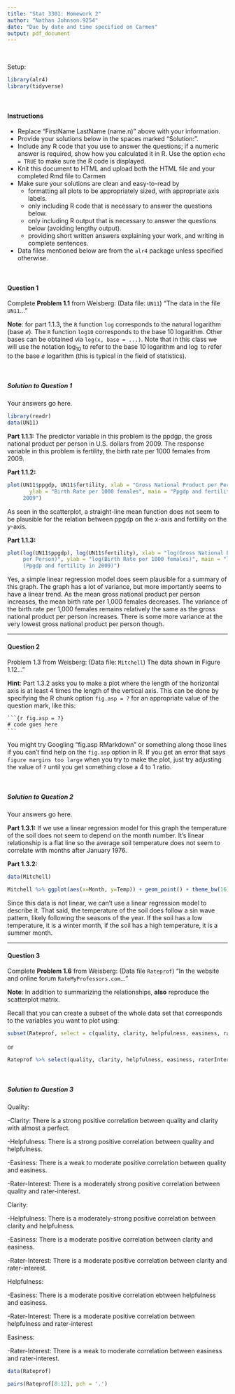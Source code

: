 ---
title: "Stat 3301: Homework 2"
author: "Nathan Johnson.9254" 
date: "Due by date and time specified on Carmen"
output: pdf_document
---

\

Setup:
```{r message=FALSE}
library(alr4)
library(tidyverse)
```

\

#### Instructions
- Replace "FirstName LastName (name.n)" above with your information.
- Provide your solutions below in the spaces marked "Solution:".
- Include any R code that you use to answer the questions; if a numeric answer is required, show how you calculated it in R. Use the option `echo = TRUE` to make sure the R code is displayed.
- Knit this document to HTML and upload both the HTML file and your completed Rmd file to Carmen
- Make sure your solutions are clean and easy-to-read by
    - formatting all plots to be appropriately sized, with appropriate axis labels.
    - only including R code that is necessary to answer the questions below.
    - only including R output that is necessary to answer the questions below (avoiding lengthy output).
    - providing short written answers explaining your work, and writing in complete sentences.
- Data files mentioned below are from the `alr4` package unless specified otherwise.

\

#### Question 1
<!-- Basic plotting, simple linear regression relationship, transformations -->
Complete **Problem 1.1** from Weisberg: (Data file: `UN11`) "The data in the file `UN11`..."

**Note**: for part 1.1.3, the `R` function `log` corresponds to the natural logarithm
(base *e*).  The `R` function `log10` corresponds to the base 10 logarithm.  Other bases
can be obtained via `log(x, base = ...)`. Note that in this class we will use the notation
$\log_{10}$ to refer to the base 10 logarithm and $\log$ to refer to the base *e* logarithm
(this is typical in the field of statistics).


\

##### Solution to Question 1
Your answers go here.

```{r}
library(readr)
data(UN11)
```
**Part 1.1.1:**
The predictor variable in this problem is the ppdgp, the gross national product per person in U.S. dollars from 2009.
The response variable in this problem is fertility, the birth rate per 1000 females from 2009.

**Part 1.1.2:**
```{r}
plot(UN11$ppgdp, UN11$fertility, xlab = "Gross National Product per Person", 
       ylab = "Birth Rate per 1000 females", main = "Ppgdp and fertility in 
     2009")
```
As seen in the scatterplot, a straight-line mean function does not seem to be plausible for the relation between ppgdp on the x-axis and fertility on the y-axis.

**Part 1.1.3:**
```{r}
plot(log(UN11$ppgdp), log(UN11$fertility), xlab = "log(Gross National Product 
     per Person)", ylab = "log(Birth Rate per 1000 females)", main = "log
     (Ppgdp and fertility in 2009)")
```
Yes, a simple linear regression model does seem plausible for a summary of this graph. The graph has a lot of variance, but more importantly seems to have a linear trend. As the mean gross national product per person increases, the mean birth rate per 1,000 females decreases. The variance of the birth rate per 1,000 females remains relatively the same as the gross national product per person increases. There is some more variance at the very lowest gross national product per person though.

------


#### Question 2
<!-- Basic plotting, examining relationships between variables, tweaking plots -->
Problem 1.3 from Weisberg: (Data file: `Mitchell`) The data shown in Figure 1.12..."

**Hint**: Part 1.3.2 asks you to make a plot where the length of the horizontal axis is
at least 4 times the length of the vertical axis. This can be done by specifying the
R chunk option `fig.asp = ?` for an appropriate value of the question mark, like this:

<pre><code>```{r fig.asp = ?}
# code goes here
```</code> </pre>

You might try Googling "fig.asp RMarkdown" or something along those lines if you can't
find help on the `fig.asp` option in R. If you get an error that says 
`figure margins too large` when you try to make the plot, just try adjusting the value of `?` 
until you get something close a 4 to 1 ratio.


\

##### Solution to Question 2
Your answers go here.

**Part 1.3.1:**
If we use a linear regression model for this graph the temperature of the soil does not seem to depend on the month number. It's linear relationship is a flat line so the average soil temperature does not seem to correlate with months after January 1976.

**Part 1.3.2:**
```{r}
data(Mitchell)
```

```{r fig.height = 1.5, fig.width = 6}
Mitchell %>% ggplot(aes(x=Month, y=Temp)) + geom_point() + theme_bw(16) 
```

Since this data is not linear, we can't use a linear regression model to describe it. That said, the temperature of the soil does follow a sin wave pattern, likely following the seasons of the year. If the soil has a low temperature, it is a winter month, if the soil has a high temperature, it is a summer month.

------


#### Question 3
<!--Scatterplot matrix, relationships between variables -->
Complete **Problem 1.6** from Weisberg: (Data file `Rateprof`) "In the website and online forum
`RateMyProfessors.com`..."

**Note**: In addition to summarizing the relationships, **also** reproduce the
scatterplot matrix.

Recall that you can create a subset of the whole data set that corresponds to the 
variables you want to plot using:
```{r eval = FALSE}
subset(Rateprof, select = c(quality, clarity, helpfulness, easiness, raterInterest))
```
or
```{r eval = FALSE}
Rateprof %>% select(quality, clarity, helpfulness, easiness, raterInterest)
```


\


##### Solution to Question 3
Quality:

 -Clarity: There is a strong positive correlation between quality and clarity with almost a perfect.

 -Helpfulness: There is a strong positive correlation between quality and helpfulness.

 -Easiness: There is a weak to moderate positive correlation between quality and easiness.

 -Rater-Interest: There is a moderately strong positive correlation between quality and rater-interest.

Clarity:

 -Helpfulness: There is a moderately-strong positive correlation between clarity and helpfulness.

 -Easiness: There is a moderate positive correlation between clarity and easiness.

 -Rater-Interest: There is a moderate positive correlation between clarity and rater-interest.

Helpfulness:

 -Easiness: There is a moderate positive correlation ebtween helpfulness and easiness.

 -Rater-Interest: There is a moderate positive correlation between helpfulness and rater-interest

Easiness:

 -Rater-Interest: There is a weak to moderate correlation between easiness and rater-interest.
 
```{r}
data(Rateprof)
```
```{r}
pairs(Rateprof[8:12], pch = '.')
```


